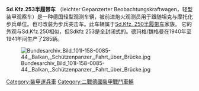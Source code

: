 {{copy edit|time=2016-02-16T08:37:46+00:00}}
{{unreferenced|time=2016-02-16T08:37:46+00:00}}
{{Infobox Weapon
|name=Sd.Kfz. 253半履带车
|image=file:Bundesarchiv Bild 101I-268-0157-17A, Russland, Schützenpanzer Sd.Kfz. 253.jpg
|image_size=300px
|caption=1941年10月，位于东线的Sd.Kfz. 253
|origin={{flag|Nazi Germany}}
|type=[[半履带车|半履带车]] 
|is_vehicle=yes
<!-- Service history -->
|used_by={{flag|Nazi Germany}}
|wars= [[第二次世界大战|第二次世界大战]]
<!-- Production history -->
|designer= 
|design_date=
|manufacturer=[[德马格|德马格]]/[[魏格曼|魏格曼]]
|production_date=1940年–1941年
|number=285辆 
|variants= 
<!-- General specifications -->
|spec_label= Sd.Kfz. 253  
|weight=5700千克
|length=4.7米
|width=1.95米
|height=1.8米
|crew=4名
<!-- Vehicle specifications -->
|armour=8-18毫米
|primary_armament= 1挺7.92毫米[[MG_34|MG 34]]机枪
|engine=[[梅巴赫|梅巴赫]] HL42 TRKM 6缸水冷汽油发动机
|engine_power=74 千瓦
|transmission=梅巴赫 HL42 TRKM六缸水冷汽油发动机
|fuel_capacity=
|suspension=[[扭杆|扭杆]]悬挂
|clearance=
|vehicle_range=320千米
|speed=道路:65千米/时
}}
'''Sd.Kfz.253半履带车''' （leichter Gepanzerter  
Beobachtungskraftwagen，轻型装甲观察车）是一种德国轻型观测车辆，被前进炮火观测员用于跟随坦克与摩托化步兵单位。也可改装为步兵突击车。此车辆属于[[Sd.Kfz._250半履带车|Sd.Kfz. 250半履带车]]家族。
它的外观与Sd.Kfz.250相似，但Sdkfz 253是全封闭式的。德玛格/魏格曼在1940年至1941年间生产了285辆。

[[File:Bundesarchiv_Bild_101I-158-0085-44,_Balkan,_Schützenpanzer,_Fahrt_über_Brücke.jpg|left]]

{{WWIIGermanAFVs}}

[[Category:裝甲運兵車|Category:裝甲運兵車]]
[[Category:二戰德國裝甲戰鬥車輛|Category:二戰德國裝甲戰鬥車輛]]